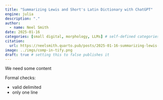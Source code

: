 ```yaml
---
title: "Summarizing Lewis and Short's Latin Dictionary with ChatGPT"
engine: julia
description: "."
author:
  - name: Neel Smith
date: 2025-01-16
categories: [small digital, morphology, LLMs] # self-defined categories
citation: 
  url: https://neelsmith.quarto.pub/posts/2025-01-16-summarizing-lewis-short/ 
image: ../imgs/comp-in-tify.png
draft: true # setting this to false publishes it
---
```



We need some content

Formal checks:

- valid delimited
- only one line
